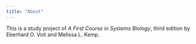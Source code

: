 ```yaml
---
title: "About"
---
```


This is a study project of *A First Course in Systems Biology*, third edition
by Eberhard O. Voit and Melissa L. Kemp.
